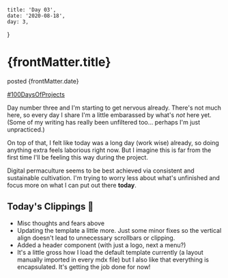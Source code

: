 

    title: 'Day 03',
    date: '2020-08-18',
    day: 3,
}

<h1>{frontMatter.title}</h1>

<span>posted {frontMatter.date}</span>

[#100DaysOfProjects](./)

Day number three and I'm starting to get nervous already. There's not much here,
so every day I share I'm a little embarassed by what's _not_ here yet. (Some of
my writing has really been unfiltered too... perhaps I'm just unpracticed.)

On top of that, I felt like today was a long day (work wise) already, so doing
anything extra feels laborious right now. But I imagine this is far from the
first time I'll be feeling this way during the project.

Digital permaculture seems to be best achieved via consistent and sustainable
cultivation. I'm trying to worry less about what's unfinished and focus more on
what I can put out there **today**.

## Today's Clippings 🍃

-   Misc thoughts and fears above
-   Updating the template a little more. Just some minor fixes so the vertical
    align doesn't lead to unnecessary scrollbars or clipping.
-   Added a header component (with just a logo, next a menu?)
-   It's a little gross how I load the default template currently (a layout
    manually imported in every mdx file) but I also like that everything is
    encapsulated. It's getting the job done for now!
